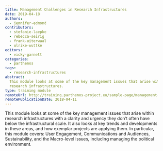 ```yaml
---
title: Management Challenges in Research Infrastructures
date: 2019-04-18
authors:
  - jennifer-edmond
contributors:
  - stefanie-laepke
  - rebecca-seirig
  - frank-uiterwaal
  - ulrike-wuttke
editors:
  - vicky-garnett
categories:
  - parthenos
tags:
  - research-infrastructures
abstract:
  This module looks at some of the key management issues that arise within
  research infrastructures.
type: training module
remoteUrl: http://training.parthenos-project.eu/sample-page/management-challenges/
remotePublicationDate: 2018-04-11
---
```


This module looks at some of the key management issues that arise within
research infrastructures with a clarity and urgency they don’t often have below
the infrastructural scale. It also looks at key trends and developments in these
areas, and how exemplar projects are applying them. In particular, this module
covers: User Engagement, Communications and Audiences, Sustainability, and the
Macro-level issues, including managing the political environment.

<CTA
  title="Interested in learning more?"
  subtitle="Check out Management Challenges in Research Infrastructures on PARTHENOS"
  url="http://training.parthenos-project.eu/sample-page/management-challenges/"
/>
